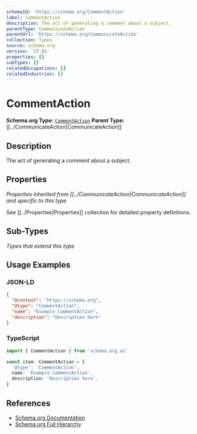 ```yaml
---
schemaId: 'https://schema.org/CommentAction'
label: CommentAction
description: The act of generating a comment about a subject.
parentType: CommunicateAction
parentUrl: 'https://schema.org/CommunicateAction'
collection: Types
source: schema.org
version: '27.01'
properties: []
subTypes: []
relatedOccupations: []
relatedIndustries: []
---
```

# CommentAction

**Schema.org Type:** [`CommentAction`](https://schema.org/CommentAction)
**Parent Type:** [[../CommunicateAction|CommunicateAction]]

## Description

The act of generating a comment about a subject.

## Properties

*Properties inherited from [[../CommunicateAction|CommunicateAction]] and specific to this type*

See [[../Properties|Properties]] collection for detailed property definitions.

## Sub-Types

*Types that extend this type*

## Usage Examples

### JSON-LD

```json
{
  "@context": "https://schema.org",
  "@type": "CommentAction",
  "name": "Example CommentAction",
  "description": "Description here"
}
```

### TypeScript

```typescript
import { CommentAction } from 'schema.org.ai'

const item: CommentAction = {
  '@type': 'CommentAction',
  name: 'Example CommentAction',
  description: 'Description here',
}
```

## References

- [Schema.org Documentation](https://schema.org/CommentAction)
- [Schema.org Full Hierarchy](https://schema.org/docs/full.html)
